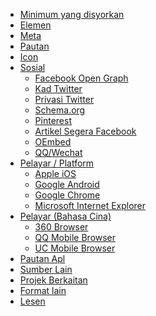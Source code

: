 
- [Minimum yang disyorkan](#minimum-yang-disyorkan)
- [Elemen](#elemen)
- [Meta](#meta)
- [Pautan](#pautan)
- [Icon](#icon)
- [Sosial](#sosial)
  - [Facebook Open Graph](#facebook-open-graph)
  - [Kad Twitter](#kad-twitter)
  - [Privasi Twitter](#privasi-twitter)
  - [Schema.org](#schemaorg)
  - [Pinterest](#pinterest)
  - [Artikel Segera Facebook](#artikel-Segera-Facebook)
  - [OEmbed](#oembed)
  - [QQ/Wechat](#qqwechat)
- [Pelayar / Platform](#pelayar--platform)
  - [Apple iOS](#apple-ios)
  - [Google Android](#google-android)
  - [Google Chrome](#google-chrome)
  - [Microsoft Internet Explorer](#microsoft-internet-explorer)
- [Pelayar (Bahasa Cina)](#pelayar-bahasa-cina)
  - [360 Browser](#360-browser)
  - [QQ Mobile Browser](#qq-mobile-browser)
  - [UC Mobile Browser](#uc-mobile-browser)
- [Pautan Apl](#pautan-apl)
- [Sumber Lain](#sumber-lain)
- [Projek Berkaitan](#projek-berkaitan)
- [Format lain](#format-lain)
- [Lesen](#lesen)